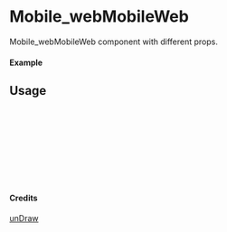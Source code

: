 
<Meta of={Mobile_webMobileWeb} title="unDraw/Mobile_webMobileWeb" />

# Mobile_webMobileWeb

Mobile_webMobileWeb component with different props.

#### Example

<Canvas of={Mobile_webMobileWeb.Primary} />

## Usage

```ts
import { Mobile_webMobileWeb } from "yadl-ui";

const Example = () => {
  return (
      <Mobile_webMobileWeb />
  );
};

export default Example;
```

#### Credits
[unDraw](https://undraw.co/illustrations)
